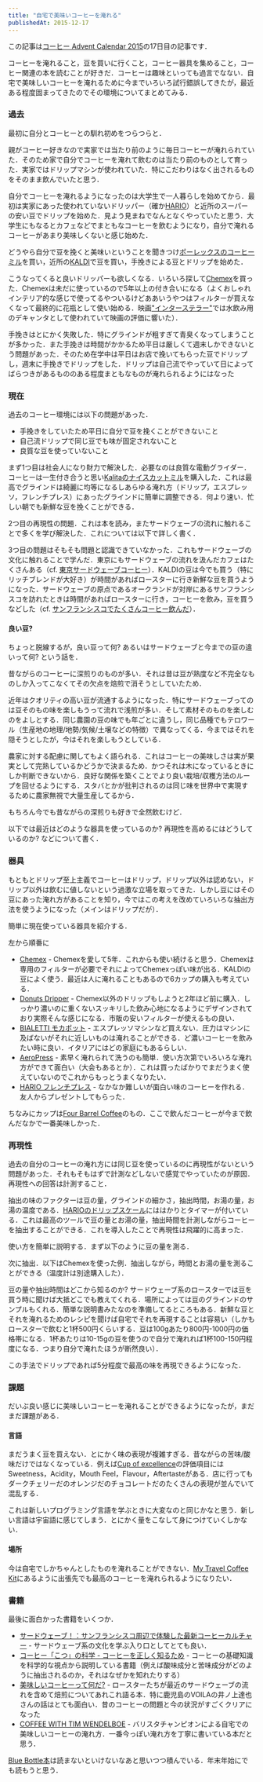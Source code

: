```yaml
---
title: "自宅で美味いコーヒーを淹れる"
publishedAt: 2015-12-17
---
```


この記事は[コーヒー Advent Calendar 2015](http://www.adventar.org/calendars/895)の17日目の記事です．

コーヒーを淹れること，豆を買いに行くこと，コーヒー器具を集めること，コーヒー関連の本を読むことが好きだ．コーヒーは趣味といっても過言でなない．自宅で美味しいコーヒーを淹れるために今までいろいろ試行錯誤してきたが，最近ある程度固まってきたのでその環境についてまとめてみる．


### 過去

最初に自分とコーヒーとの馴れ初めをつらつらと．

親がコーヒー好きなので実家では当たり前のように毎日コーヒーが淹れられていた．そのため家で自分でコーヒーを淹れて飲むのは当たり前のものとして育った．実家ではドリップマシンが使われていた．特にこだわりはなく出されるものをそのまま飲んでいたと思う．

自分でコーヒーを淹れるようになったのは大学生で一人暮らしを始めてから．最初は実家にあった使われていないドリッパー（確か[HARIO](http://www.hario.com/)）と近所のスーパーの安い豆でドリップを始めた．見よう見まねでなんとなくやっていたと思う．大学生にもなるとカフェなどでまともなコーヒーを飲むようになり，自分で淹れるコーヒーがあまり美味しくないと感じ始めた．

どうやら自分で豆を挽くと美味いということを聞きつけ[ポーレックスのコーヒーミル](http://www.amazon.co.jp/dp/B0002JZCF2)を買い，近所の[KALDI](http://kaldi-online.com/)で豆を買い，手挽きによる豆とドリップを始めた．

こうなってくると良いドリッパーも欲しくなる．いろいろ探して[Chemex](http://www.chemexcoffeemaker.com/)を買った．Chemexは未だに使っているので5年以上の付き合いになる（よくおしゃれインテリア的な感じで使ってるやついるけどああいうやつはフィルターが買えなくなって最終的に花瓶として使い始める．映画["インターステラー"](http://wwws.warnerbros.co.jp/interstellar/)では水飲み用のデキャンタとして使われていて映画の評価に響いた）．

手挽きはとにかく失敗した．特にグラインドが粗すぎて青臭くなってしまうことが多かった．また手挽きは時間がかかるため平日は厳しくて週末しかできないとう問題があった．そのため在学中は平日はお店で挽いてもらった豆でドリップし，週末に手挽きでドリップをした．ドリップは自己流でやっていて日によってばらつきがあるもののある程度まともなものが淹れられるようにはなった

### 現在

過去のコーヒー環境には以下の問題があった．

- 手挽きをしていたため平日に自分で豆を挽くことができないこと
- 自己流ドリップで同じ豆でも味が固定されないこと
- 良質な豆を使っていないこと

まず1つ目は社会人になり財力で解決した．必要なのは良質な電動グライダー．コーヒーは一生付き合うと思い[Kalitaのナイスカットミル](http://www.amazon.co.jp/dp/B000NJDT9M)を購入した．これは最高でグラインドは綺麗に均等になるしあらゆる淹れ方（ドリップ，エスプレッソ，フレンチプレス）にあったグラインドに簡単に調整できる．何より速い．忙しい朝でも新鮮な豆を挽くことができる．

2つ目の再現性の問題．これは本を読み，またサードウェーブの流れに触れることで多くを学び解決した．これについては以下で詳しく書く．

3つ目の問題はそもそも問題と認識できていなかった．これもサードウェーブの文化に触れることで学んだ．東京にもサードウェーブの流れを汲んだカフェはたくさんある（cf. [東京サードウェーブコーヒー](http://deeeet.com/writing/2014/01/21/third-wave-tokyo/)）．KALDIの豆は今でも買う（特にリッチブレンドが大好き）が時間があればロースターに行き新鮮な豆を買うようになった．サードウェーブの原点であるオークランドが対岸にあるサンフランシスコを訪れたときは時間があればロースターに行き，コーヒーを飲み，豆を買うなどした（cf. [サンフランシスコでたくさんコーヒー飲んだ](http://deeeet.com/writing/2015/06/07/sf-coffee/)）．

#### 良い豆?

ちょっと脱線するが，良い豆って何? あるいはサードウェーブと今までの豆の違いって何? という話を．

昔ながらのコーヒーに深煎りのものが多い．それは昔は豆が熟度など不完全なものしか入ってこなくてその欠点を焙煎で消そうとしていたため．

近年はクオリティの高い豆が流通するようになった．特にサードウェーブってのは豆そのもの味を楽しもうって流れで浅煎が多い．そして素材そのものを楽しむのをよしとする．同じ農園の豆の味でも年ごとに違うし，同じ品種でもテロワール（生産地の地理/地勢/気候/土壌などの特徴）で異なってくる．今まではそれを隠そうとしたが，今はそれを楽しもうとしている．

農家に対する配慮に関してもよく語られる．これはコーヒーの美味しさは実が果実として完熟しているかどうかで決まるため．かつそれは木になっているときにしか判断できないから．良好な関係を築くことでより良い栽培/収穫方法のループを回せるようにする．スタバとかが批判されるのは同じ味を世界中で実現するために農家無視で大量生産してるから．

もちろん今でも昔ながらの深煎りも好きで全然飲むけど．

以下では最近はどのような器具を使っているのか? 再現性を高めるにはどうしているのか? などについて書く．

### 器具

もともとドリップ至上主義でコーヒーはドリップ，ドリップ以外は認めない，ドリップ以外は飲むに値しないという過激な立場を取ってきた．しかし豆にはその豆にあった淹れ方があることを知り，今ではこの考えを改めていろいろな抽出方法を使うようになった（メインはドリップだが）．

簡単に現在使っている器具を紹介する．


左から順番に

- [Chemex](http://www.chemexcoffeemaker.com/) - Chemexを愛して5年．これからも使い続けると思う．Chemexは専用のフィルターが必要でそれによってChemexっぽい味が出る．KALDIの豆によく使う．最近は人に淹れることもあるので6カップの購入も考えている．
- [Donuts Dripper](http://www.dodrip.net/detail.html) - Chemex以外のドリップもしようと2年ほど前に購入．しっかり濃いのに重くないスッキリした飲み心地になるようにデザインされており実際そんな感じになる．市販の安いフィルターが使えるもの良い．
- [BIALETTI モカポット](http://www.amazon.co.jp/dp/B0000AN3QI) - エスプレッソマシンなど買えない．圧力はマシンに及ばないがそれに近しいものは淹れることができる．ど濃いコーヒーを飲みたい時に良い．イタリアにはどの家庭にもあるらしい．
- [AeroPress](http://www.aerobie.com/product/aeropress/) - 素早く淹れられて洗うのも簡単．使い方次第でいろいろな淹れ方ができて面白い（大会もあるとか）．これは買ったばかりでまだうまく使えていないのでこれからもっとうまくなりたい．
- [HARIO フレンチプレス](http://www.amazon.co.jp/dp/B0092UDYLQ) - なかなか難しいが面白い味のコーヒーを作れる．友人からプレゼントしてもらった．

ちなみにカップは[Four Barrel Coffee](http://fourbarrelcoffee.com/)のもの．ここで飲んだコーヒーが今まで飲んだなかで一番美味しかった．

### 再現性

過去の自分のコーヒーの淹れ方には同じ豆を使っているのに再現性がないという問題があった．それもそもはずで計測などしないで感覚でやっていたのが原因．再現性への回答は計測すること．

抽出の味のファクターは豆の量，グラインドの細かさ，抽出時間，お湯の量，お湯の温度である．[HARIOのドリップスケール](http://www.amazon.co.jp/dp/B009GPJMOU)にははかりとタイマーが付いている．これは最高のツールで豆の量とお湯の量，抽出時間を計測しながらコーヒーを抽出することができる．これを導入したことで再現性は飛躍的に高まった．

使い方を簡単に説明する．まず以下のように豆の量を測る．

次に抽出．以下はChemexを使った例．抽出しながら，時間とお湯の量を測ることができる（温度計は別途購入した）．

豆の量や抽出時間はどこから知るのか? サードウェーブ系のロースターでは豆を買う時に聞けば大抵どこでも教えてくれる．場所によっては豆のグラインドのサンプルもくれる．簡単な説明書みたなのを準備してるところもある．新鮮な豆とそれを淹れるためのレシピを聞けば自宅でそれを再現することは容易い（しかもロースターで飲むと1杯500円くらいする．豆は100gあたり800円-1000円の価格帯になる．1杯あたりは10-15gの豆を使うので自分で淹れれば1杯100-150円程度になる．つまり自分で淹れたほうが断然良い）．

この手法でドリップであれば5分程度で最高の味を再現できるようになった．

### 課題

だいぶ良い感じに美味しいコーヒーを淹れることができるようになったが，まだまだ課題がある．

#### 言語

まだうまく豆を買えない．とにかく味の表現が複雑すぎる．昔ながらの苦味/酸味だけではなくなっている．例えば[Cup of excellence](http://www.allianceforcoffeeexcellence.org/en/)の評価項目にはSweetness，Acidity，Mouth Feel，Flavour，Aftertasteがある．店に行ってもダークチェリーだのオレンジだのチョコレートだのたくさんの表現が並んでいて混乱する．

これは新しいプログラミング言語を学ぶときに大変なのと同じかなと思う．新しい言語は宇宙語に感じてしまう．とにかく量をこなして身につけていくしかない．

#### 場所

今は自宅でしかちゃんとしたものを淹れることができない．[My Travel Coffee Kit](https://david-smith.org/blog/2014/05/22/my-travel-coffee-kit/)にあるように出張先でも最高のコーヒーを淹れられるようになりたい．

### 書籍

最後に面白かった書籍をいくつか．

- [サードウェーブ！：サンフランシスコ周辺で体験した最新コーヒーカルチャー](http://www.amazon.co.jp/dp/B00CQW6XLK) - サードウェーブ系の文化を学ぶ入り口としてとても良い．
- [コーヒー「こつ」の科学 - コーヒーを正しく知るため](http://www.amazon.co.jp/dp/4388251143) - コーヒーの基礎知識を科学的な視点から説明している書籍（例えば酸味成分と苦味成分がどのように抽出されるのか，それはなぜかを知れたりする）
- [美味しいコーヒーって何だ?](http://www.amazon.co.jp//dp/483872540X) - ロースターたちが最近のサードウェーブの流れを含めて焙煎についてあれこれ語る本．特に鹿児島のVOILAの井ノ上達也さんの話はとても面白い．昔のコーヒーの問題と今の状況がすごくクリアになった
- [COFFEE WITH TIM WENDELBOE](http://fuglentyo.thebase.in/items/2027086) - バリスタチャンピオンによる自宅での美味しいコーヒーの淹れ方．一番今っぽい淹れ方を丁寧に書いている本だと思う．

[Blue Bottle本](https://bluebottlecoffee.com/store/blue-bottle-craft-of-coffee)は読まないといけないなあと思いつつ積んでいる．年末年始にでも読もうと思う．
